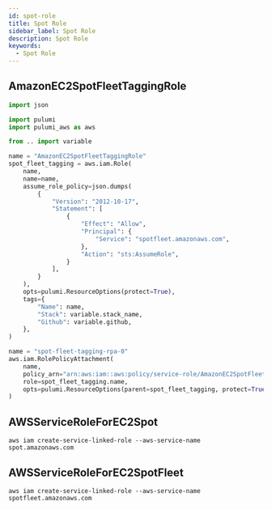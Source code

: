 ```yaml
---
id: spot-role
title: Spot Role
sidebar_label: Spot Role
description: Spot Role
keywords:
  - Spot Role
---
```


## AmazonEC2SpotFleetTaggingRole

```python
import json

import pulumi
import pulumi_aws as aws

from .. import variable

name = "AmazonEC2SpotFleetTaggingRole"
spot_fleet_tagging = aws.iam.Role(
    name,
    name=name,
    assume_role_policy=json.dumps(
        {
            "Version": "2012-10-17",
            "Statement": [
                {
                    "Effect": "Allow",
                    "Principal": {
                        "Service": "spotfleet.amazonaws.com",
                    },
                    "Action": "sts:AssumeRole",
                }
            ],
        }
    ),
    opts=pulumi.ResourceOptions(protect=True),
    tags={
        "Name": name,
        "Stack": variable.stack_name,
        "Github": variable.github,
    },
)

name = "spot-fleet-tagging-rpa-0"
aws.iam.RolePolicyAttachment(
    name,
    policy_arn="arn:aws:iam::aws:policy/service-role/AmazonEC2SpotFleetTaggingRole",
    role=spot_fleet_tagging.name,
    opts=pulumi.ResourceOptions(parent=spot_fleet_tagging, protect=True),
)
```

## AWSServiceRoleForEC2Spot

```shell
aws iam create-service-linked-role --aws-service-name spot.amazonaws.com
```

## AWSServiceRoleForEC2SpotFleet

```shell
aws iam create-service-linked-role --aws-service-name spotfleet.amazonaws.com
```
